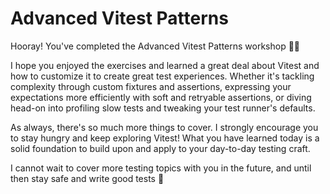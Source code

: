 # Advanced Vitest Patterns

<EpicVideo url="https://www.epicweb.dev/workshops/advanced-vitest-patterns/advanced-vitest-patterns-workshop-outro/99-outro" />

Hooray! You've completed the Advanced Vitest Patterns workshop 👏👏

I hope you enjoyed the exercises and learned a great deal about Vitest and how to customize it to create great test experiences. Whether it's tackling complexity through custom fixtures and assertions, expressing your expectations more efficiently with soft and retryable assertions, or diving head-on into profiling slow tests and tweaking your test runner's defaults.

As always, there's so much more things to cover. I strongly encourage you to stay hungry and keep exploring Vitest! What you have learned today is a solid foundation to build upon and apply to your day-to-day testing craft.

I cannot wait to cover more testing topics with you in the future, and until then stay safe and write good tests :wave:
